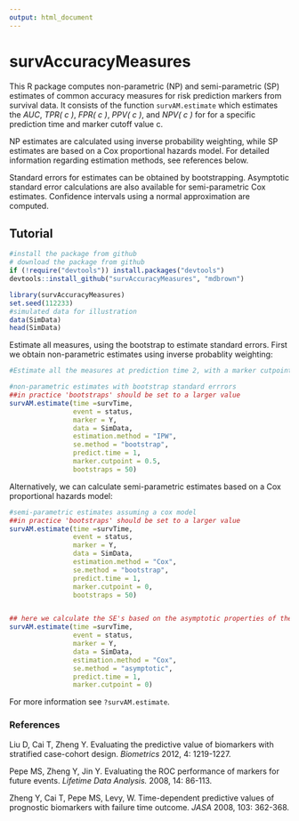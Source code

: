 ```yaml
---
output: html_document
---
```

survAccuracyMeasures
=============================================

This R package computes non-parametric (NP) and semi-parametric (SP) estimates of common accuracy measures for risk prediction markers from survival data. It consists of the function `survAM.estimate` which estimates the *AUC*, *TPR( c )*, *FPR( c )*, *PPV( c )*, and *NPV( c )* for for a specific prediction time and marker cutoff value c.  

 NP estimates are calculated using inverse probability weighting, while SP estimates are based on a Cox proportional hazards model. For detailed information regarding estimation methods, see references below. 

Standard errors for estimates can be obtained by bootstrapping. Asymptotic standard error calculations are also available for semi-parametric Cox estimates. Confidence intervals using a normal approximation are computed.

## Tutorial


```r
#install the package from github
# download the package from github
if (!require("devtools")) install.packages("devtools")
devtools::install_github("survAccuracyMeasures", "mdbrown")
```

```r
library(survAccuracyMeasures)
set.seed(112233)
#simulated data for illustration
data(SimData)
head(SimData)
```


Estimate all measures, using the bootstrap to estimate standard errors. First we obtain non-parametric estimates using inverse probablity weighting:

```r
#Estimate all the measures at prediction time 2, with a marker cutpoint at 0. 

#non-parametric estimates with bootstrap standard errrors
##in practice 'bootstraps' should be set to a larger value
survAM.estimate(time =survTime, 
                event = status, 
                marker = Y,
                data = SimData, 
                estimation.method = "IPW",    
                se.method = "bootstrap",
                predict.time = 1, 
                marker.cutpoint = 0.5, 
                bootstraps = 50)
```

Alternatively, we can calculate semi-parametric estimates based on a Cox proportional hazards model:


```r
#semi-parametric estimates assuming a cox model
##in practice 'bootstraps' should be set to a larger value
survAM.estimate(time =survTime, 
                event = status, 
                marker = Y,
                data = SimData, 
                estimation.method = "Cox",
                se.method = "bootstrap",
                predict.time = 1, 
                marker.cutpoint = 0, 
                bootstraps = 50)


## here we calculate the SE's based on the asymptotic properties of the Cox estimator.  
survAM.estimate(time =survTime, 
                event = status, 
                marker = Y,
                data = SimData, 
                estimation.method = "Cox",    
                se.method = "asymptotic",
                predict.time = 1, 
                marker.cutpoint = 0)

```




For more information see `?survAM.estimate`. 


### References
Liu D, Cai T, Zheng Y. Evaluating the predictive value of biomarkers with stratified case-cohort design. *Biometrics* 2012, 4: 1219-1227.

Pepe MS, Zheng Y, Jin Y. Evaluating the ROC performance of markers for future events. *Lifetime Data Analysis.* 2008, 14: 86-113.

Zheng Y, Cai T, Pepe MS, Levy, W. Time-dependent predictive values of prognostic biomarkers with failure time outcome. *JASA* 2008, 103: 362-368.














